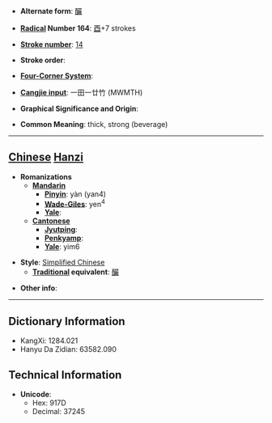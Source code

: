 * '''Alternate form''': [[釅]]

* '''[[Wiktionary:Chinese radical index| Radical]] Number 164''': [[Wiktionary:Chinese radical index 酉|酉]]+7 strokes

* '''[[Wiktionary:Chinese total strokes index|Stroke number]]''': [[Wiktionary:Chinese total strokes index 14|14]]

* '''Stroke order''': 

* '''[[Wiktionary:Chinese four corner index|Four-Corner System]]''': 

* '''[[Wiktionary:Chinese Cangjie index|Cangjie input]]''': 一田一廿竹 (MWMTH)

* '''Graphical Significance and Origin''': 

* '''Common Meaning''': thick, strong (beverage)

----

== [[Chinese]] [[Hanzi]] ==

* '''Romanizations'''
** '''[[Mandarin]]'''
*** '''[[Pinyin]]''': yàn (yan4)
*** '''[[Wade-Giles]]''': yen<sup>4</sup>
*** '''[[Yale]]''': 
** '''[[Cantonese]]'''
*** '''[[Jyutping]]''':
*** '''[[Penkyamp]]''': 
*** '''[[Yale]]''': yim6

* '''Style''': [[Simplified Chinese]] 
** '''[[Traditional Chinese|Traditional]] equivalent''': [[釅]]

* '''Other info''': 

----

== Dictionary Information ==

* KangXi: 1284.021
* Hanyu Da Zidian: 63582.090

== Technical Information ==

* '''Unicode''':
** Hex: 917D
** Decimal: 37245